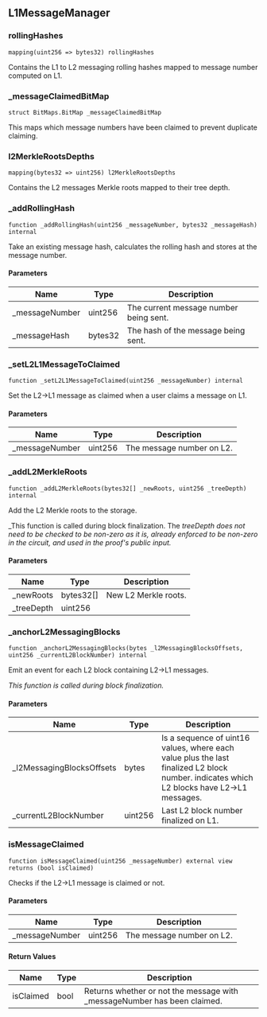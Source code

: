 ## L1MessageManager

### rollingHashes

```solidity
mapping(uint256 => bytes32) rollingHashes
```

Contains the L1 to L2 messaging rolling hashes mapped to message number computed on L1.

### _messageClaimedBitMap

```solidity
struct BitMaps.BitMap _messageClaimedBitMap
```

This maps which message numbers have been claimed to prevent duplicate claiming.

### l2MerkleRootsDepths

```solidity
mapping(bytes32 => uint256) l2MerkleRootsDepths
```

Contains the L2 messages Merkle roots mapped to their tree depth.

### _addRollingHash

```solidity
function _addRollingHash(uint256 _messageNumber, bytes32 _messageHash) internal
```

Take an existing message hash, calculates the rolling hash and stores at the message number.

#### Parameters

| Name | Type | Description |
| ---- | ---- | ----------- |
| _messageNumber | uint256 | The current message number being sent. |
| _messageHash | bytes32 | The hash of the message being sent. |

### _setL2L1MessageToClaimed

```solidity
function _setL2L1MessageToClaimed(uint256 _messageNumber) internal
```

Set the L2->L1 message as claimed when a user claims a message on L1.

#### Parameters

| Name | Type | Description |
| ---- | ---- | ----------- |
| _messageNumber | uint256 | The message number on L2. |

### _addL2MerkleRoots

```solidity
function _addL2MerkleRoots(bytes32[] _newRoots, uint256 _treeDepth) internal
```

Add the L2 Merkle roots to the storage.

_This function is called during block finalization.
The _treeDepth does not need to be checked to be non-zero as it is,
already enforced to be non-zero in the circuit, and used in the proof's public input._

#### Parameters

| Name | Type | Description |
| ---- | ---- | ----------- |
| _newRoots | bytes32[] | New L2 Merkle roots. |
| _treeDepth | uint256 |  |

### _anchorL2MessagingBlocks

```solidity
function _anchorL2MessagingBlocks(bytes _l2MessagingBlocksOffsets, uint256 _currentL2BlockNumber) internal
```

Emit an event for each L2 block containing L2->L1 messages.

_This function is called during block finalization._

#### Parameters

| Name | Type | Description |
| ---- | ---- | ----------- |
| _l2MessagingBlocksOffsets | bytes | Is a sequence of uint16 values, where each value plus the last finalized L2 block number. indicates which L2 blocks have L2->L1 messages. |
| _currentL2BlockNumber | uint256 | Last L2 block number finalized on L1. |

### isMessageClaimed

```solidity
function isMessageClaimed(uint256 _messageNumber) external view returns (bool isClaimed)
```

Checks if the L2->L1 message is claimed or not.

#### Parameters

| Name | Type | Description |
| ---- | ---- | ----------- |
| _messageNumber | uint256 | The message number on L2. |

#### Return Values

| Name | Type | Description |
| ---- | ---- | ----------- |
| isClaimed | bool | Returns whether or not the message with _messageNumber has been claimed. |

